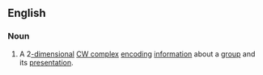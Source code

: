 ==English==
{{wikipedia}}
===Noun===
{{en-noun|es|head=[[Cayley]] [[complex]]}}
#{{mathematics}} A 2[[-dimensional]] [[CW complex]] [[encode|encoding]] [[information]] about a [[group]] and its [[presentation]].